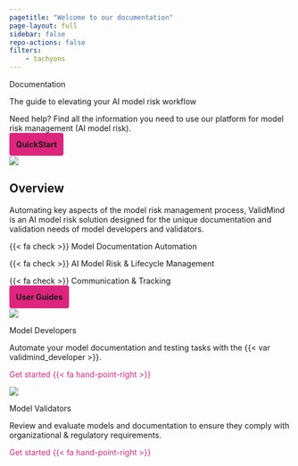 ```yaml
---
pagetitle: "Welcome to our documentation"
page-layout: full
sidebar: false
repo-actions: false
filters:
    - tachyons
---
```


```{=html}
<style>
a {
  color: #DE257E;
  text-decoration: none;
}

a:hover {
  /* color: #DE257E; */
  text-decoration: none;
}

</style>
```

::: {.column-screen .homepage}

<!-- INTRO BANNER -->

:::: {.flex .flex-wrap .justify-around .hero-flex}

::: {.w-10-ns}
<!-- FILLER COLUMN DO NOT REMOVE -->
:::

::: {.w-30-ns .mr2 .mb4}

:::: {.f6}
Documentation
:::: 

:::: {.f2}
The guide to elevating your AI model risk workflow
::::

Need help? Find all the information you need to use our platform for model risk management (AI model risk).

<div class="sidebar-search">
  <div id="quarto-search" class="type-textbox" title="Search">

  </div>
</div>

<a class="btn btn-primary" role="button" style="padding: 12px;color: var(--bs-white);background: #DE257E;border-radius: 4px;margin-top: 40px;font-family: 'Inter';font-style: normal;font-weight: 700;font-size: 14px;line-height: 100%;border: 1px solid var(--bs-pink);" href="get-started/developer/try-with-jupyterhub.html">QuickStart</a>

:::

::: {.w-40-ns}

![](assets/img/validmind-demo-screen.png){fig-alt="A decorative screenshot showing ValidMind"}

:::

::: {.w-10-ns}
<!-- FILLER COLUMN DO NOT REMOVE -->
:::

::::

:::

<!-- OVERVIEW SECTION -->

::: {.column-screen}

:::: {.flex .flex-wrap .justify-around .overview-flex}

::: {.w-10-ns}
<!-- FILLER COLUMN DO NOT REMOVE -->
:::

::: {.w-25-ns .mb4}

## Overview

Automating key aspects of the model risk management process, ValidMind is an AI model risk solution designed for the unique documentation and validation needs of model developers and validators.

:::: {.navy}
{{< fa check >}} Model Documentation Automation

{{< fa check >}} AI Model Risk & Lifecycle Management

{{< fa check >}} Communication & Tracking
:::: 

<a class="btn btn-primary" role="button" style="padding: 12px;color: var(--bs-white);background: #DE257E;border-radius: 4px;margin-top: 20px;font-family: 'Inter';font-style: normal;font-weight: 700;font-size: 14px;line-height: 100%;border: 1px solid var(--bs-pink);" href="guide/guides.html">User Guides</a>

:::

::: {.w-20-ns .mb4}

:::: {.ba .b--black-10 .br3 .shadow-4 .h-100}


![](assets/img/validmind-flowchart.png){fig-alt="A decorative stylized flowchart"}

:::: {.ph4}

:::: {.navy .f4}
Model Developers
::::

Automate your model documentation and testing tasks with the {{< var validmind_developer >}}.

[Get started {{< fa hand-point-right >}}](developer/get-started-developer-framework.qmd)

::::

:::: 

:::

::: {.w-20-ns .mb4}

:::: {.ba .b--black-10 .br3 .shadow-4 .h-100}


![](assets/img/validmind-validation.png){fig-alt="A decorative stylized checklist"}

:::: {.ph4}

:::: {.navy .f4}
Model Validators
::::

Review and evaluate models and documentation to ensure they comply with organizational & regulatory requirements.

[Get started {{< fa hand-point-right >}}](guide/model-validation/preparing-validation-reports.qmd)

::::

:::: 


:::

::: {.w-10-ns}
<!-- FILLER COLUMN DO NOT REMOVE -->
:::

::::

:::


<!-- SUPPORT SECTION -->

<!-- ::: {.grid .support}

::: {.g-col-5}

## Support & Training

You can learn more about effective model risk management by requesting a demo with ValidMind.

::: {.callout}
Need some help? Try our self-service documentation or email us at: [support@validmind.com](mailto:support@validmind.com)
:::

<a class="btn btn-secondary" role="button" style="padding: 12px;color: var(--bs-white);background: transparent;border-radius: 4px;margin-top: 4px;font-family: 'Inter';font-style: normal;font-weight: 700;font-size: 14px;line-height: 100%;margin-right: 8px;border: 1px solid var(--bs-white);border-left-color: var(--bs-white);" href="faq/faq.html">Frequently Asked Questions</a><a class="btn btn-primary" role="button" style="padding: 12px;color: var(--bs-white);background: #DE257E;border-radius: 4px;margin-top: 4px;margin-left:10px;font-family: 'Inter';font-style: normal;font-weight: 700;font-size: 14px;line-height: 100%;border: 1px solid var(--bs-pink);" href="https://validmind.com/contact/">Request A Demo</a>

::: 

::: {.g-col-7}

![](assets/img/validmind-support.png){fig-alt="A decorative stylized document"}

::: 

:::


::: -->